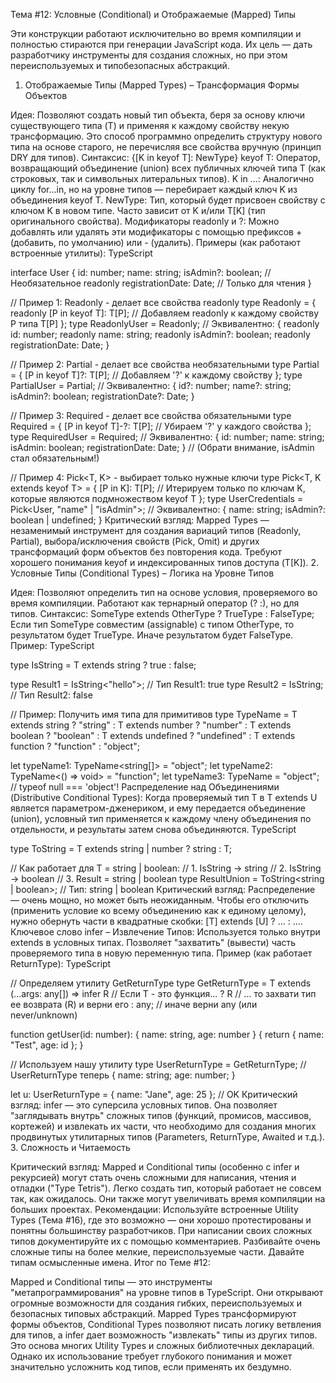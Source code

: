 Тема #12: Условные (Conditional) и Отображаемые (Mapped) Типы

Эти конструкции работают исключительно во время компиляции и полностью стираются при генерации JavaScript кода. Их цель — дать разработчику инструменты для создания сложных, но при этом переиспользуемых и типобезопасных абстракций.

1. Отображаемые Типы (Mapped Types) – Трансформация Формы Объектов

Идея: Позволяют создать новый тип объекта, беря за основу ключи существующего типа (T) и применяя к каждому свойству некую трансформацию. Это способ программно определить структуру нового типа на основе старого, не перечисляя все свойства вручную (принцип DRY для типов).
Синтаксис: {[K in keyof T]: NewType}
keyof T: Оператор, возвращающий объединение (union) всех публичных ключей типа T (как строковых, так и символьных литеральных типов).
K in ...: Аналогично циклу for...in, но на уровне типов — перебирает каждый ключ K из объединения keyof T.
NewType: Тип, который будет присвоен свойству с ключом K в новом типе. Часто зависит от K и/или T[K] (тип оригинального свойства).
Модификаторы readonly и ?: Можно добавлять или удалять эти модификаторы с помощью префиксов + (добавить, по умолчанию) или - (удалить).
Примеры (как работают встроенные утилиты):
TypeScript

interface User {
  id: number;
  name: string;
  isAdmin?: boolean; // Необязательное
  readonly registrationDate: Date; // Только для чтения
}

// Пример 1: Readonly<T> - делает все свойства readonly
type Readonly<T> = {
  readonly [P in keyof T]: T[P]; // Добавляем readonly к каждому свойству P типа T[P]
};
type ReadonlyUser = Readonly<User>;
// Эквивалентно: { readonly id: number; readonly name: string; readonly isAdmin?: boolean; readonly registrationDate: Date; }

// Пример 2: Partial<T> - делает все свойства необязательными
type Partial<T> = {
  [P in keyof T]?: T[P]; // Добавляем '?' к каждому свойству
};
type PartialUser = Partial<User>;
// Эквивалентно: { id?: number; name?: string; isAdmin?: boolean; registrationDate?: Date; }

// Пример 3: Required<T> - делает все свойства обязательными
type Required<T> = {
  [P in keyof T]-?: T[P]; // Убираем '?' у каждого свойства
};
type RequiredUser = Required<User>;
// Эквивалентно: { id: number; name: string; isAdmin: boolean; registrationDate: Date; }
// (Обрати внимание, isAdmin стал обязательным!)

// Пример 4: Pick<T, K> - выбирает только нужные ключи
type Pick<T, K extends keyof T> = {
    [P in K]: T[P]; // Итерируем только по ключам K, которые являются подмножеством keyof T
};
type UserCredentials = Pick<User, "name" | "isAdmin">;
// Эквивалентно: { name: string; isAdmin?: boolean | undefined; }
Критический взгляд: Mapped Types — незаменимый инструмент для создания вариаций типов (Readonly, Partial), выбора/исключения свойств (Pick, Omit) и других трансформаций форм объектов без повторения кода. Требуют хорошего понимания keyof и индексированных типов доступа (T[K]).
2. Условные Типы (Conditional Types) – Логика на Уровне Типов

Идея: Позволяют определить тип на основе условия, проверяемого во время компиляции. Работают как тернарный оператор (? :), но для типов.
Синтаксис: SomeType extends OtherType ? TrueType : FalseType;
Если тип SomeType совместим (assignable) с типом OtherType, то результатом будет TrueType.
Иначе результатом будет FalseType.
Пример:
TypeScript

type IsString<T> = T extends string ? true : false;

type Result1 = IsString<"hello">; // Тип Result1: true
type Result2 = IsString;     // Тип Result2: false

// Пример: Получить имя типа для примитивов
type TypeName<T> =
    T extends string ? "string" :
    T extends number ? "number" :
    T extends boolean ? "boolean" :
    T extends undefined ? "undefined" :
    T extends function ? "function" :
    "object";

let typeName1: TypeName<string[]> = "object";
let typeName2: TypeName<() => void> = "function";
let typeName3: TypeName<null> = "object"; // typeof null === 'object'!
Распределение над Объединениями (Distributive Conditional Types): Когда проверяемый тип T в T extends U является параметром-дженериком, и ему передается объединение (union), условный тип применяется к каждому члену объединения по отдельности, и результаты затем снова объединяются.
TypeScript

type ToString<T> = T extends string | number ? string : T;

// Как работает для T = string | boolean:
// 1. IsString<string> -> string
// 2. IsString<boolean> -> boolean
// 3. Result = string | boolean
type ResultUnion = ToString<string | boolean>; // Тип: string | boolean
Критический взгляд: Распределение — очень мощно, но может быть неожиданным. Чтобы его отключить (применить условие ко всему объединению как к единому целому), нужно обернуть части в квадратные скобки: [T] extends [U] ? ... : ....
Ключевое слово infer – Извлечение Типов:
Используется только внутри extends в условных типах.
Позволяет "захватить" (вывести) часть проверяемого типа в новую переменную типа.
Пример (как работает ReturnType<T>):
TypeScript

// Определяем утилиту GetReturnType
type GetReturnType<T> =
  T extends (...args: any[]) => infer R // Если T - это функция...
    ? R // ... то захвати тип ее возврата (R) и верни его
    : any; // иначе верни any (или never/unknown)

function getUser(id: number): { name: string, age: number } {
  return { name: "Test", age: id };
}

// Используем нашу утилиту
type UserReturnType = GetReturnType<typeof getUser>;
// UserReturnType теперь { name: string; age: number; }

let u: UserReturnType = { name: "Jane", age: 25 }; // OK
Критический взгляд: infer — это суперсила условных типов. Она позволяет "заглядывать внутрь" сложных типов (функций, промисов, массивов, кортежей) и извлекать их части, что необходимо для создания многих продвинутых утилитарных типов (Parameters, ReturnType, Awaited и т.д.).
3. Сложность и Читаемость

Критический взгляд: Mapped и Conditional типы (особенно с infer и рекурсией) могут стать очень сложными для написания, чтения и отладки ("Type Tetris"). Легко создать тип, который работает не совсем так, как ожидалось. Они также могут увеличивать время компиляции на больших проектах.
Рекомендации:
Используйте встроенные Utility Types (Тема #16), где это возможно — они хорошо протестированы и понятны большинству разработчиков.
При написании своих сложных типов документируйте их с помощью комментариев.
Разбивайте очень сложные типы на более мелкие, переиспользуемые части.
Давайте типам осмысленные имена.
Итог по Теме #12:

Mapped и Conditional типы — это инструменты "метапрограммирования" на уровне типов в TypeScript. Они открывают огромные возможности для создания гибких, переиспользуемых и безопасных типовых абстракций. Mapped Types трансформируют формы объектов, Conditional Types позволяют писать логику ветвления для типов, а infer дает возможность "извлекать" типы из других типов. Это основа многих Utility Types и сложных библиотечных деклараций. Однако их использование требует глубокого понимания и может значительно усложнить код типов, если применять их бездумно.
